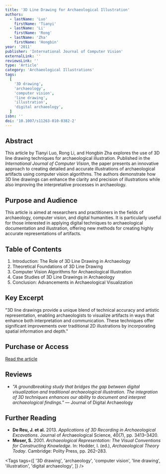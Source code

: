 ```yaml
---
title: '3D Line Drawing for Archaeological Illustration'
authors:
  - lastName: 'Luo'
    firstName: 'Tianyi'
  - lastName: 'Li'
    firstName: 'Rong'
  - lastName: 'Zha'
    firstName: 'Hongbin'
year: '2011'
publisher: 'International Journal of Computer Vision'
externalLink: ''
reviewsLink: ''
type: 'Article'
category: 'Archaeological Illustrations'
tags:
  [
    '3D drawing',
    'archaeology',
    'computer vision',
    'line drawing',
    'illustration',
    'digital archaeology',
  ]
isbn: ''
doi: '10.1007/s11263-010-0382-2'
---
```


## Abstract

This article by Tianyi Luo, Rong Li, and Hongbin Zha explores the use of 3D line drawing techniques for archaeological illustration. Published in the _International Journal of Computer Vision_, the paper presents an innovative approach to creating detailed and accurate illustrations of archaeological artifacts using computer vision algorithms. The authors demonstrate how 3D line drawings can enhance the clarity and precision of illustrations while also improving the interpretative processes in archaeology.

## Purpose and Audience

This article is aimed at researchers and practitioners in the fields of archaeology, computer vision, and digital humanities. It is particularly useful for those interested in applying digital techniques to archaeological documentation and illustration, offering new methods for creating highly accurate representations of artifacts.

## Table of Contents

1. Introduction: The Role of 3D Line Drawing in Archaeology
2. Theoretical Foundations of 3D Line Drawing
3. Computer Vision Algorithms for Archaeological Illustration
4. Case Studies of 3D Line Drawings in Archaeology
5. Conclusion: Advancements in Archaeological Visualization

## Key Excerpt

"3D line drawings provide a unique blend of technical accuracy and artistic representation, enabling archaeologists to visualize artifacts in ways that enhance both interpretation and communication. These techniques offer significant improvements over traditional 2D illustrations by incorporating spatial information and depth."

## Purchase or Access

[Read the article](https://link.springer.com/article/10.1007/s11263-010-0382-2)

## Reviews

- _"A groundbreaking study that bridges the gap between digital visualization and traditional archaeological illustration. The integration of 3D techniques enhances our ability to document and interpret archaeological findings."_ — Journal of Digital Archaeology

## Further Reading

- **De Reu, J. et al.** 2013. _Applications of 3D Recording in Archaeological Excavations_. Journal of Archaeological Science, 40(7), pp. 3413–3420.
- **Moser, S.** 2001. _Archaeological Representation: The Visual Conventions for Constructing Knowledge_. In: Hodder, I. (ed.), _Archaeological Theory Today_. Cambridge: Polity Press, pp. 262–283.

<Tags
  tags={[
    '3D drawing',
    'archaeology',
    'computer vision',
    'line drawing',
    'illustration',
    'digital archaeology',
  ]}
/>
